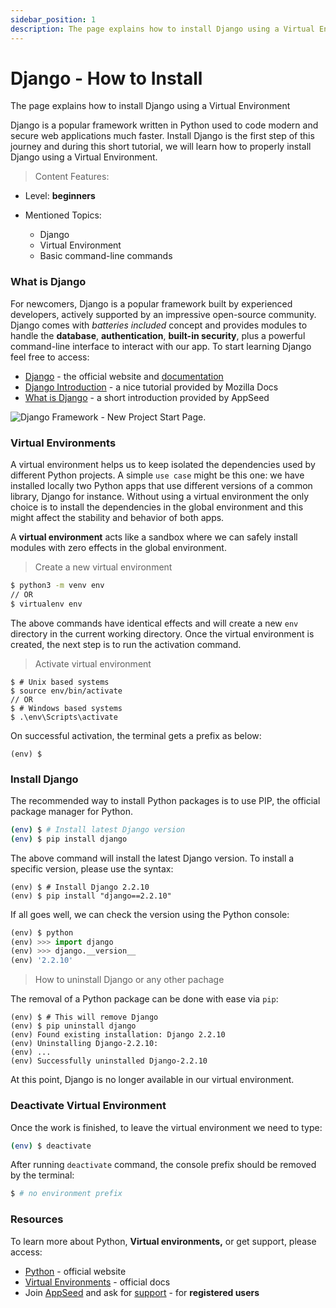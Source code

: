 ```yaml
---
sidebar_position: 1
description: The page explains how to install Django using a Virtual Environment
---
```


# Django - How to Install

<SubHeading>The page explains how to install Django using a Virtual Environment</SubHeading>

Django is a popular framework written in Python used to code modern and secure web applications much faster. Install Django is the first step of this journey and during this short tutorial, we will learn how to properly install Django using a Virtual Environment.&#x20;

> Content Features:

- Level: **beginners**&#x20;
- Mentioned Topics:

  - Django
  - Virtual Environment
  - Basic command-line commands&#x20;

### What is Django

For newcomers, Django is a popular framework built by experienced developers, actively supported by an impressive open-source community. Django comes with _batteries included_ concept and provides modules to handle the **database**, **authentication**, **built-in security**, plus a powerful command-line interface to interact with our app. To start learning Django feel free to access:

- [Django](https://www.djangoproject.com/) - the official website and [documentation](https://docs.djangoproject.com/)
- [Django Introduction](https://developer.mozilla.org/en-US/docs/Learn/Server-side/Django/Introduction) - a nice tutorial provided by Mozilla Docs
- [What is Django](../what-is/django.mdx) - a short introduction provided by AppSeed

![Django Framework - New Project Start Page.](../../../static/assets/django-framework-cover.jpg)

### Virtual Environments

A virtual environment helps us to keep isolated the dependencies used by different Python projects. A simple `use case` might be this one: we have installed locally two Python apps that use different versions of a common library, Django for instance. Without using a virtual environment the only choice is to install the dependencies in the global environment and this might affect the stability and behavior of both apps.&#x20;

A **virtual environment** acts like a sandbox where we can safely install modules with zero effects in the global environment.&#x20;

> Create a new virtual environment

```bash
$ python3 -m venv env
// OR
$ virtualenv env
```

The above commands have identical effects and will create a new `env` directory in the current working directory. Once the virtual environment is created, the next step is to run the activation command.

> Activate virtual environment

```
$ # Unix based systems
$ source env/bin/activate
// OR
$ # Windows based systems
$ .\env\Scripts\activate
```

&#x20; On successful activation, the terminal gets a prefix as below:

```
(env) $
```

### Install Django

The recommended way to install Python packages is to use PIP, the official package manager for Python.&#x20;

```bash
(env) $ # Install latest Django version
(env) $ pip install django
```

&#x20;The above command will install the latest Django version. To install a specific version, please use the syntax:

```
(env) $ # Install Django 2.2.10
(env) $ pip install "django==2.2.10"
```

&#x20;If all goes well, we can check the version using the Python console:

```python
(env) $ python
(env) >>> import django
(env) >>> django.__version__
(env) '2.2.10'
```

> How to uninstall Django or any other pachage

The removal of a Python package can be done with ease via `pip`:

```
(env) $ # This will remove Django
(env) $ pip uninstall django
(env) Found existing installation: Django 2.2.10
(env) Uninstalling Django-2.2.10:
(env) ...
(env) Successfully uninstalled Django-2.2.10
```

At this point, Django is no longer available in our virtual environment.&#x20;

### Deactivate Virtual Environment

Once the work is finished, to leave the virtual environment we need to type:

```bash
(env) $ deactivate
```

After running `deactivate` command, the console prefix should be removed by the terminal:

```bash
$ # no environment prefix
```

### Resources

To learn more about Python, **Virtual environments,** or get support, please access:

- [Python](https://www.python.org/) - official website
- [Virtual Environments](https://docs.python.org/3/tutorial/venv.html) - official docs
- Join [AppSeed](https://appseed.us/) and ask for [support](https://appseed.us/support) - for **registered users**&#x20;
